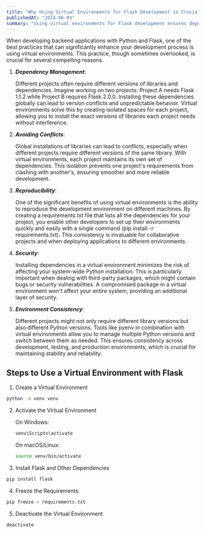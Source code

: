 ```yaml
---
title: "Why Using Virtual Environments for Flask Development is Crucial"
publishedAt: "2024-06-03"
summary: "Using virtual environments for Flask development ensures dependency management, avoids conflicts, enhances reproducibility, increases security, and maintains environment consistency."
---
```


When developing backend applications with Python and Flask, one of the best practices that can significantly enhance your development process is using virtual environments. This practice, though sometimes overlooked, is crucial for several compelling reasons.

1. ***Dependency Management***:

   Different projects often require different versions of libraries and dependencies. Imagine working on two projects: Project A needs Flask 1.1.2 while Project B requires Flask 2.0.0. Installing these dependencies globally can lead to version conflicts and unpredictable behavior. Virtual environments solve this by creating isolated spaces for each project, allowing you to install the exact versions of libraries each project needs without interference.

2. ***Avoiding Conflicts***:

   Global installations of libraries can lead to conflicts, especially when different projects require different versions of the same library. With virtual environments, each project maintains its own set of dependencies. This isolation prevents one project's requirements from clashing with another's, ensuring smoother and more reliable development.

3. ***Reproducibility***:

   One of the significant benefits of using virtual environments is the ability to reproduce the development environment on different machines. By creating a requirements.txt file that lists all the dependencies for your project, you enable other developers to set up their environments quickly and easily with a single command (pip install -r requirements.txt). This consistency is invaluable for collaborative projects and when deploying applications to different environments.

4. ***Security***:

   Installing dependencies in a virtual environment minimizes the risk of affecting your system-wide Python installation. This is particularly important when dealing with third-party packages, which might contain bugs or security vulnerabilities. A compromised package in a virtual environment won't affect your entire system, providing an additional layer of security.

5. ***Environment Consistency***:

   Different projects might not only require different library versions but also different Python versions. Tools like pyenv in combination with virtual environments allow you to manage multiple Python versions and switch between them as needed. This ensures consistency across development, testing, and production environments, which is crucial for maintaining stability and reliability.

## Steps to Use a Virtual Environment with Flask

1. Create a Virtual Environment

```bash
python -m venv venv
```

2. Activate the Virtual Environment

   On Windows:

   ```bash
   venv\Scripts\activate
   ```

   On macOS/Linux:

   ```bash
   source venv/bin/activate
   ```

3. Install Flask and Other Dependencies

```bash
pip install flask
```

4. Freeze the Requirements

```bash
pip freeze > requirements.txt
```

5. Deactivate the Virtual Environment

```bash
deactivate
```
